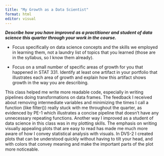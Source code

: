 ```yaml
---
title: "My Growth as a Data Scientist"
format: html
editor: visual
---
```


***Describe how you have improved as a practitioner and student of data science this quarter through your work in the course.***

-   Focus specifically on data science concepts and the skills we employed in learning them, not a laundry list of topics that you learned (those are in the syllabus, so I know them already).

-   Focus on a small number of specific areas of growth for you that happened in STAT 331. Identify at least one artifact in your portfolio that illustrates each area of growth and explain how this artifact shows growth in the way you are describing.


This class helped me write more readable code, especially in writing pipelines doing transformations on
data frames. The feedback I received about removing intermediate variables and minimizing the times I
call a function (like filter()) really stuck with me throughout the quarter, as evidenced by PE-1 which
illustrates a concise pipeline that doesn't have any unnecessary repeating functions. Another way I
improved as a student of data science in this class was in my plotting skills. The emphasis on writing
visually appealing plots that are easy to read has made me much more aware of how I convey statistical
analysis with visuals. In DVS-2 I created plots that can be understood quickly without having to tilt
your head, and with colors that convey meaning and make the important parts of the plot more
noticeable.
